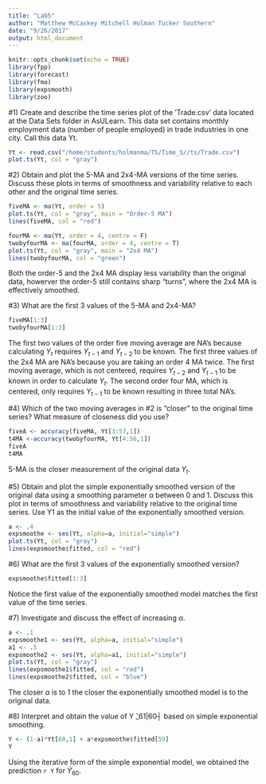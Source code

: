 ```yaml
---
title: "Lab5"
author: "Matthew McCaskey Mitchell Holman Tucker Southern"
date: "9/26/2017"
output: html_document
---
```


```r
knitr::opts_chunk$set(echo = TRUE)
library(fpp)
library(forecast)
library(fma)
library(expsmooth)
library(zoo)
```




#1) Create  and describe the time series plot of the ‘Trade.csv‘ data located at the Data Sets folder in AsULearn.  This data set contains monthly employment data (number of people employed) in trade industries in one city. Call this data Yt.
```r

Yt <- read.csv("/home/students/holmanma/TS/Time_S//ts/Trade.csv")
plot.ts(Yt, col = "gray")
```



#2) Obtain and plot the 5-MA and 2x4-MA versions of the time series.  Discuss these plots in terms of smoothness and variability relative to each other and the original time series.
```r

fiveMA <- ma(Yt, order = 5)
plot.ts(Yt, col = "gray", main = "Order-5 MA")
lines(fiveMA, col = "red")

fourMA <- ma(Yt, order = 4, centre = F)
twobyfourMA <- ma(fourMA, order = 4, centre = T)
plot.ts(Yt, col = "gray", main = "2x4 MA")
lines(twobyfourMA, col = "green")
```
Both the order-5 and the 2x4 MA display less variability than the original data, howerver the order-5 still contains sharp "turns", where the 2x4 MA is effectively smoothed.


#3) What are the first 3 values of the 5-MA and 2x4-MA? 
```r
fiveMA[1:3]
twobyfourMA[1:3]
```
The first two values of the order five moving average are NA's because calculating $Y_t$ requires $Y_{t-1}$ and $Y_{t-2}$ to be known. The first three values of the 2x4 MA are NA's because you are taking an order 4 MA twice. The first moving average, which is not centered, requires $Y_{t-2}$ and $Y_{t-1}$ to be known in order to calculate $Y_t$. The second order four MA, which is centered, only requires $Y_{t-1}$ to be known resulting in three total NA's.

#4) Which of the two moving averages in #2 is “closer” to the original time series?  What measure of closeness did you use?
```r
fiveA <- accuracy(fiveMA, Yt[3:57,1])
t4MA <-accuracy(twobyfourMA, Yt[4:56,1])
fiveA
t4MA

```
5-MA is the closer measurement of the original data $Y_t$.


#5) Obtain and plot the simple exponentially smoothed version of the original data using a smoothing parameter α between 0 and 1.   Discuss this plot in terms of smoothness and variability relative to the original time series.   Use Y1 as the initial value of the exponentially smoothed version.
```r
a <- .4
expsmoothe <- ses(Yt, alpha=a, initial="simple")
plot.ts(Yt, col = "gray")
lines(expsmoothe$fitted, col = "red")

```

#6) What are the first 3 values of the exponentially smoothed version?

```r
expsmoothe$fitted[1:3]
```
Notice the first value of the exponentially smoothed model matches the first value of the time series.


#7) Investigate and discuss the effect of increasing α.

```r
a <- .1
expsmoothe1 <- ses(Yt, alpha=a, initial="simple")
a1 <- .5
expsmoothe2 <- ses(Yt, alpha=a1, initial="simple")
plot.ts(Yt, col = "gray")
lines(expsmoothe1$fitted, col = "red")
lines(expsmoothe2$fitted, col = "blue")
```
The closer $\alpha$ is to 1 the closer the exponentially smoothed model is to the original data.


#8) Interpret and obtain the value of Y ̂_61|60┤  based on simple exponential smoothing.

```r
Y <- (1-a)*Yt[60,1] + a*expsmoothe$fitted[59]
Y
```
Using the iterative form of the simple exponential model, we obtained the prediction `r Y` for $\tilde{Y}_{60}$.





























